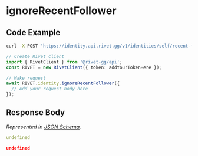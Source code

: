 
# ignoreRecentFollower

## Code Example

<CodeGroup title='Request' tag='POST' label='https://identity.api.rivet.gg/v1/identities/self/recent-followers/{identity_id}/ignore'>

```bash {{ title: 'cURL' }}
curl -X POST 'https://identity.api.rivet.gg/v1/identities/self/recent-followers/{identity_id}/ignore'
```

```ts
// Create Rivet client
import { RivetClient } from '@rivet-gg/api';
const RIVET = new RivetClient({ token: addYourTokenHere });

// Make request
await RIVET.identity.ignoreRecentFollower({
  // Add your request body here
});
```

</CodeGroup>


## Response Body

_Represented in [JSON Schema](https://json-schema.org/)._

<CodeGroup title='Response'>

```yaml
undefined
```

```json
undefined
```

</CodeGroup>

